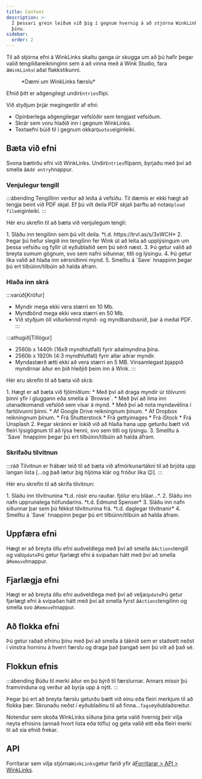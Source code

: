```yaml
---
title: Content
description: >-
  Í þessari grein leiðum við þig í gegnum hvernig á að stjórna WinkLinks efninu
  þínu.
sidebar:
  order: 2
---
```


Til að stjórna efni á WinkLinks skaltu ganga úr skugga um að þú hafir þegar valið tengiliðareikninginn sem á að vinna með á Wink Studio, fara á`WinkLinks`í aðal flakkstikunni.

<figure>
  <CloudinaryImage width="350" height="561" resize="scale" quality="best" alt="WinkLinks færsla" src="academy/winklinks-entry" errorImage="noimage_opaque_nyrtl0.png" />

  <figcaption>*Dæmi um WinkLinks færslu*</figcaption>
</figure>


Efnið þitt er aðgengilegt undir`Entries`flipi.

Við styðjum þrjár megingerðir af efni:

* Opinberlega aðgengilegar vefslóðir sem tengjast vefsíðum.
* Skrár sem voru hlaðið inn í gegnum WinkLinks.
* Textaefni búið til í gegnum okkar`Quotes`eiginleiki.

## Bæta við efni

Svona bætirðu efni við WinkLinks. Undir`Entries`flipann, byrjaðu með því að smella á`Add entry`hnappur.

### Venjulegur tengill

:::ábending
Tengillinn verður að leiða á vefsíðu. Til dæmis er ekki hægt að tengja beint við PDF skjal. Ef þú vilt deila PDF skjali þarftu að nota`Upload file`eiginleiki.
:::

Hér eru skrefin til að bæta við venjulegum tengli:

<Steps>
  1. Sláðu inn tengilinn sem þú vilt deila. *t.d. https://trvl.as/s/3xWCH*
  2. Þegar þú hefur slegið inn tengilinn fer Wink út að leita að upplýsingum um þessa vefsíðu og fyllir út eyðublaðið sem þú sérð næst.
  3. Þú getur valið að breyta sumum gögnum, svo sem nafni síðunnar, titli og lýsingu.
  4. Þú getur líka valið að hlaða inn sérsniðinni mynd.
  5. Smelltu á `Save` hnappinn þegar þú ert tilbúinn/tilbúin að halda áfram.
</Steps>


### Hlaða inn skrá

:::varúð\[Kröfur]

* Myndir mega ekki vera stærri en 10 Mb.
* Myndbönd mega ekki vera stærri en 50 Mb.
* Við styðjum öll viðurkennd mynd- og myndbandssnið, þar á meðal PDF.
  :::

:::athugið\[Tillögur]

* 2560b x 1440h (16x9 myndhlutfall) fyrir aðalmyndina þína.
* 2560b x 1920h (4:3 myndhlutfall) fyrir allar aðrar myndir.
* Myndastærð ætti ekki að vera stærri en 5 MB. Vinsamlegast þjappið myndirnar áður en þið hleðjið þeim inn á Wink.
  :::

Hér eru skrefin til að bæta við skrá:

<Steps>
  1. Hægt er að bæta við fjölmiðlum:
     * Með því að draga myndir úr tölvunni þinni yfir í gluggann eða smella á `Browse`.
     * Með því að líma inn utanaðkomandi vefslóð sem vísar á mynd.
     * Með því að nota myndavélina í fartölvunni þinni.
     * Af Google Drive reikningnum þínum.
     * Af Dropbox reikningnum þínum.
     * Frá Shutterstock
     * Frá gettyimages
     * Frá iStock
     * Frá Unsplash
  2. Þegar skránni er lokið við að hlaða hana upp geturðu bætt við fleiri lýsigögnum til að lýsa henni, svo sem titli og lýsingu.
  3. Smelltu á `Save` hnappinn þegar þú ert tilbúinn/tilbúin að halda áfram.
</Steps>


### Skrifaðu tilvitnun

:::ráð
Tilvitnun er frábær leið til að bæta við afmörkunartákni til að brjóta upp langan lista \[...og það lætur þig hljóma klár og fróður líka 😉].
:::

Hér eru skrefin til að skrifa tilvitnun:

<Steps>
  1. Sláðu inn tilvitnunina *t.d. rósir eru rauðar. fjólur eru bláar...*.
  2. Sláðu inn nafn upprunalega höfundarins. *t.d. Edmund Spenser*
  3. Sláðu inn nafn síðunnar þar sem þú fékkst tilvitnunina frá. *t.d. daglegar tilvitnanir*
  4. Smelltu á `Save` hnappinn þegar þú ert tilbúinn/tilbúin að halda áfram.
</Steps>


## Uppfæra efni

Hægt er að breyta öllu efni auðveldlega með því að smella á`Actions`tengill og val`Update`Þú getur fjarlægt efni á svipaðan hátt með því að smella á`Remove`hnappur.

## Fjarlægja efni

Hægt er að breyta öllu efni auðveldlega með því að velja`Update`Þú getur fjarlægt efni á svipaðan hátt með því að smella fyrst á`Actions`tengilinn og smella svo á`Remove`hnappur.

## Að flokka efni

Þú getur raðað efninu þínu með því að smella á táknið sem er staðsett neðst í vinstra horninu á hverri færslu og draga það þangað sem þú vilt að það sé.

## Flokkun efnis

:::ábending
Búðu til merki áður en þú býrð til færslurnar. Annars missir þú framvinduna og verður að byrja upp á nýtt.
:::

Þegar þú ert að breyta færslu geturðu bætt við einu eða fleiri merkjum til að flokka þær. Skrunaðu neðst í eyðublaðinu til að finna...`Tags`eyðublaðsreitur.

Notendur sem skoða WinkLinks síðuna þína geta valið hvernig þeir vilja neyta efnisins (annað hvort lista eða töflu) og geta valið eitt eða fleiri merki til að sía efnið frekar.

## API

Forritarar sem vilja stjórna`WinkLinks`getur farið yfir á[Forritarar > API > WinkLinks](/developers/apis/#winklinks-api).

